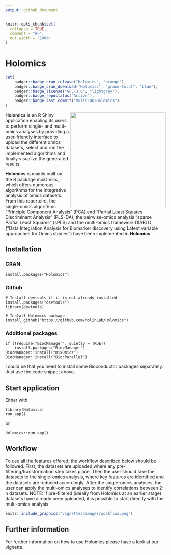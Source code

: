 ---
output: github_document
---

<!-- README.md is generated from README.Rmd. Please edit that file -->

```{r, include = FALSE}
knitr::opts_chunk$set(
  collapse = TRUE,
  comment = "#>",
  out.width = "100%"
)
```

# Holomics
```{r, echo = F, results='asis', message = F}
cat(
	badger::badge_cran_release("Holomics", "orange"),
	badger::badge_cran_download("Holomics", "grand-total", "blue"),
	badger::badge_license("GPL-3.0", "lightgray"),
	badger::badge_repostatus("Active"),
	badger::badge_last_commit("MolinLab/Holomics")
)
```

<img align="right" src="inst/app/www/img/logo.png" width=300> 

<b>Holomics</b> is an R Shiny application enabling its users to perform single- and multi-omics analyses by providing a user-friendly interface to upload the different omics datasets, select and run the implemented algorithms and finally visualize the generated results. 

<b>Holomics</b> is mainly built on the R package mixOmics, which offers numerous algorithms for the integrative analysis of omics datasets. From this repertoire, the single-omics algorithms "Principle Component Analysis" (PCA) and "Partial Least Squares Discriminant Analysis" (PLS-DA), the pairwise-omics analysis "sparse Partial Least Squares" (sPLS) and the multi-omics framework DIABLO ("Data Integration Analysis for Biomarker discovery using Latent variable approaches for Omics studies") have been implemented in <b>Holomics</b>.


## Installation
### CRAN
~~~
install.packages("Holomics")
~~~

### Github
~~~
# Install devtools if it is not already installed
install.packages("devtools")
library(devtools)

# Install Holomics package 
install_github("https://github.com/MolinLab/Holomics")
~~~

### Additional packages 
~~~
if (!require("BiocManager", quietly = TRUE))
    install.packages("BiocManager")
BiocManager::install("mixOmics")
BiocManager::install("BiocParallel")
~~~

I could be that you need to install some Bioconductor packages separately. Just use the code snippet above.


## Start application
Either with 

~~~
library(Holomics)
run_app()
~~~

or 

~~~
Holomics::run_app()
~~~ 

## Workflow
To use all the features offered, the workflow described below should be followed. First, the datasets are uploaded where any pre-filtering/transformation step takes place. Then the user should take the datasets to the single-omics analysis, where key features are identified and the datasets are reduced accordingly. After the single-omics analyses, the user can apply the multi-omics analyses to identify correlations between 2-n datasets. NOTE: If pre-filtered (ideally from Holomics at an earlier stage) datasets have already been uploaded, it is possible to start directly with the multi-omics analysis. 

```{r workflow, out.width="100%", echo=F}
knitr::include_graphics("vignettes/images/workflow.png")
```


## Further information
For further information on how to use Holomics please have a look at our vignette.